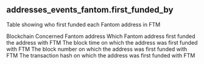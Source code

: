 ## addresses_events_fantom.first_funded_by 
Table showing who first funded each Fantom address in FTM

<ParamField path="blockchain">
Blockchain
</ParamField>
<ParamField path="address">
Concerned Fantom address
</ParamField>
<ParamField path="first_funded_by">
Which Fantom address first funded the address with FTM
</ParamField>
<ParamField path="block_time">
The block time on which the address was first funded with FTM
</ParamField>
<ParamField path="block_number">
The block number on which the address was first funded with FTM
</ParamField>
<ParamField path="tx_hash">
The transaction hash on which the address was first funded with FTM
</ParamField>
